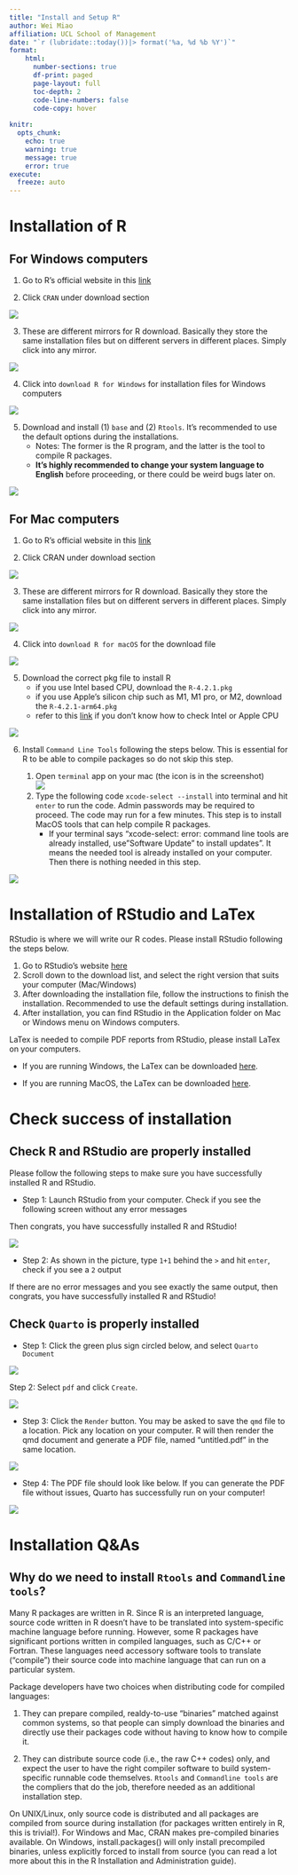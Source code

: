 ```yaml
---
title: "Install and Setup R"
author: Wei Miao
affiliation: UCL School of Management
date: "`r (lubridate::today())|> format('%a, %d %b %Y')`"
format:
    html:
      number-sections: true
      df-print: paged
      page-layout: full
      toc-depth: 2
      code-line-numbers: false
      code-copy: hover
      
knitr:
  opts_chunk:
    echo: true
    warning: true
    message: true
    error: true
execute: 
  freeze: auto
---
```


# Installation of R

## For Windows computers

1.  Go to R's official website in this [link](https://www.r-project.org)

2.  Click `CRAN` under download section

![](images/R%20homepage.png)

3.  These are different mirrors for R download. Basically they store the same installation files but on different servers in different places. Simply click into any mirror.

![](images/R%20mirror.png)

4.  Click into `download R for Windows` for installation files for Windows computers

![](images/R%20download.png)

5.  Download and install (1) `base` and (2) `Rtools`. It's recommended to use the default options during the installations.
    -   Notes: The former is the R program, and the latter is the tool to compile R packages.
    -   **It's highly recommended to change your system language to English** before proceeding, or there could be weird bugs later on.

![](images/R%20windows.png)

## For Mac computers

1.  Go to R's official website in this [link](https://www.r-project.org)

2.  Click CRAN under download section

![](images/R%20homepage.png)

3.  These are different mirrors for R download. Basically they store the same installation files but on different servers in different places. Simply click into any mirror.

![](images/R%20mirror.png)

4.  Click into `download R for macOS` for the download file

![](images/R%20download.png)

5.  Download the correct pkg file to install R
    -   if you use Intel based CPU, download the `R-4.2.1.pkg`
    -   if you use Apple's silicon chip such as M1, M1 pro, or M2, download the `R-4.2.1-arm64.pkg`
    -   refer to this [link](https://support.apple.com/en-gb/HT211814) if you don't know how to check Intel or Apple CPU

![](images/R%20macos.png)

6.  Install `Command Line Tools` following the steps below. This is essential for R to be able to compile packages so do not skip this step.

    1.  Open `terminal` app on your mac (the icon is in the screenshot)\
        ![](images/R%20terminal.png)\
    2.  Type the following code `xcode-select --install` into terminal and hit `enter` to run the code. Admin passwords may be required to proceed. The code may run for a few minutes. This step is to install MacOS tools that can help compile R packages.
        -   If your terminal says "xcode-select: error: command line tools are already installed, use"Software Update" to install updates". It means the needed tool is already installed on your computer. Then there is nothing needed in this step.

![](images/R%20commandline%20tools.png)

# Installation of RStudio and LaTex

RStudio is where we will write our R codes. Please install RStudio following the steps below.

1.  Go to RStudio's website [here](https://www.rstudio.com/products/rstudio/download/#download)
2.  Scroll down to the download list, and select the right version that suits your computer (Mac/Windows)
3.  After downloading the installation file, follow the instructions to finish the installation. Recommended to use the default settings during installation.
4.  After installation, you can find RStudio in the Application folder on Mac or Windows menu on Windows computers.

LaTex is needed to compile PDF reports from RStudio, please install LaTex on your computers.

-   If you are running Windows, the LaTex can be downloaded [here](https://mirror.ctan.org/systems/texlive/tlnet/install-tl-windows.exe).

-   If you are running MacOS, the LaTex can be downloaded [here](https://tug.org/mactex/mactex-download.html).

# Check success of installation

## Check R and RStudio are properly installed

Please follow the following steps to make sure you have successfully installed R and RStudio.

-   Step 1: Launch RStudio from your computer. Check if you see the following screen without any error messages

Then congrats, you have successfully installed R and RStudio!

![](images/post-installation%20check.png)

-   Step 2: As shown in the picture, type `1+1` behind the `>` and hit `enter`, check if you see a `2` output

If there are no error messages and you see exactly the same output, then congrats, you have successfully installed R and RStudio!

## Check `Quarto` is properly installed

-   Step 1: Click the green plus sign circled below, and select `Quarto Document`

![](images/insert%20quarto.png)

Step 2: Select `pdf` and click `Create`.

![](images/quarto_new%20pdf.png)

-   Step 3: Click the `Render` button. You may be asked to save the `qmd` file to a location. Pick any location on your computer. R will then render the qmd document and generate a PDF file, named "untitled.pdf" in the same location.

![](images/quarto_render.png)

-   Step 4: The PDF file should look like below. If you can generate the PDF file without issues, Quarto has successfully run on your computer!

![](images/quarto_pdf%20rendered.png)

# Installation Q&As

## Why do we need to install `Rtools` and `Commandline tools`?

Many R packages are written in R. Since R is an interpreted language, source code written in R doesn't have to be translated into system-specific machine language before running. However, some R packages have significant portions written in compiled languages, such as C/C++ or Fortran. These languages need accessory software tools to translate ("compile") their source code into machine language that can run on a particular system.

Package developers have two choices when distributing code for compiled languages:

(1) They can prepare compiled, realdy-to-use "binaries" matched against common systems, so that people can simply download the binaries and directly use their packages code without having to know how to compile it.

(2) They can distribute source code (i.e., the raw C++ codes) only, and expect the user to have the right compiler software to build system-specific runnable code themselves. `Rtools` and `Commandline tools` are the compliers that do the job, therefore needed as an additional installation step.

On UNIX/Linux, only source code is distributed and all packages are compiled from source during installation (for packages written entirely in R, this is trivial!). For Windows and Mac, CRAN makes pre-compiled binaries available. On Windows, install.packages() will only install precompiled binaries, unless explicitly forced to install from source (you can read a lot more about this in the R Installation and Administration guide).
